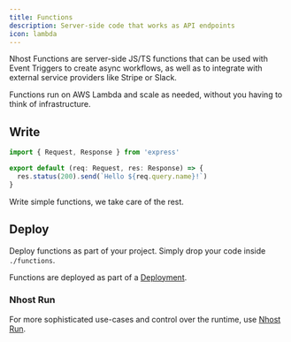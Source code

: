 ```yaml
---
title: Functions
description: Server-side code that works as API endpoints 
icon: lambda
---
```


Nhost Functions are server-side JS/TS functions that can be used with Event Triggers to create async workflows, as well as to integrate with external service providers like Stripe or Slack.

Functions run on AWS Lambda and scale as needed, without you having to think of infrastructure.

## Write

```ts
import { Request, Response } from 'express'

export default (req: Request, res: Response) => {
  res.status(200).send(`Hello ${req.query.name}!`)
}
```

Write simple functions, we take care of the rest.

## Deploy

Deploy functions as part of your project. Simply drop your code inside `./functions`.

Functions are deployed as part of a [Deployment](/platform/deployments).

### Nhost Run

For more sophisticated use-cases and control over the runtime, use [Nhost Run](/product/run).
